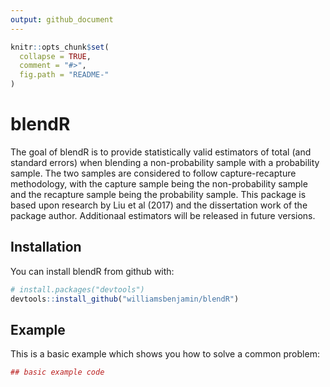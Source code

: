 ```yaml
---
output: github_document
---
```


<!-- README.md is generated from README.Rmd. Please edit that file -->

```r
knitr::opts_chunk$set(
  collapse = TRUE,
  comment = "#>",
  fig.path = "README-"
)
```

# blendR


The goal of blendR is to provide statistically valid estimators of total (and standard errors) when blending a non-probability sample with a probability sample. The two samples are considered to follow capture-recapture methodology, with the capture sample being the non-probability sample and the recapture sample being the probability sample. This package is based upon research by Liu et al (2017) and the dissertation work of the package author. Additionaal estimators will be released in future versions.

## Installation

You can install blendR from github with:

```r
# install.packages("devtools")
devtools::install_github("williamsbenjamin/blendR")
```

## Example

This is a basic example which shows you how to solve a common problem:

```r
## basic example code
```
